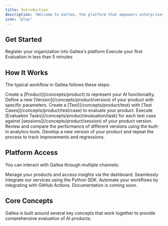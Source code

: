 ```yaml
---
title: Introduction
description: "Welcome to Galtea, the platform that empowers enterprises by providing a comprehensive AI evaluation platform that improves AI reliability, reduces risks, streamlines compliance, and accelerates time to market."
icon: "play"
---
```



## Get Started

<CardGroup cols={2}>
  <Card title="Register" icon="user-plus" href="/registration">
    Register your organization into Galtea's platform
  </Card>
  <Card title="Quickstart" icon="rocket" href="/quickstart">
    Execute your first Evaluation in less than 5 minutes
  </Card>
</CardGroup>

## How It Works

The typical workflow in Galtea follows these steps:

<Steps>
  <Step title="Create Product">Create a [Product](/concepts/product) to represent your AI functionality.</Step>
  <Step title="Create Version">Define a new [Version](/concepts/product/version) of your product with specific parameters.</Step>
  <Step title="Create Test">Create a [Test](/concepts/product/test) with [Test Cases](/concepts/product/test/case) to evaluate your product.</Step>
  <Step title="Run Evaluation Tasks">Execute [Evaluation Tasks](/concepts/product/evaluation/task) for each test case against [sessions](/concepts/product/session) of your product version.</Step>
  <Step title="Analyze Results">Review and compare the performance of different versions using the built-in analytics tools.</Step>
  <Step title="Iterate">Develop a new version of your product and repeat the process to track improvements and regressions.</Step>
</Steps>

## Platform Access

You can interact with Galtea through multiple channels:

<CardGroup cols={4}>
  <Card title="Web Platform" icon="globe" href="https://platform.galtea.ai/">
    Manage your products and access insights via the dashboard.
  </Card>
  <Card title="Python SDK" icon="python" href="/sdk/introduction">
    Seamlessly integrate our services using the Python SDK.
  </Card>
  <Card title="GitHub Actions" icon="github" href="/sdk/integrations/github-actions">
    Automate your workflows by integrating with GitHub Actions.
  </Card>
  <Card title="REST API" icon="code">
    Documentation is coming soon.
  </Card>
</CardGroup>

## Core Concepts

Galtea is built around several key concepts that work together to provide comprehensive evaluation of AI products:

<CardGroup cols={2}>
  <ProductCard />
  <VersionCard />
  <TestCard />
  <SessionCard />
  <InferenceResultCard />
  <EvaluationCard />
  <EvaluationTaskCard />
  <MetricTypeCard />
  <ModelCard />
</CardGroup>
